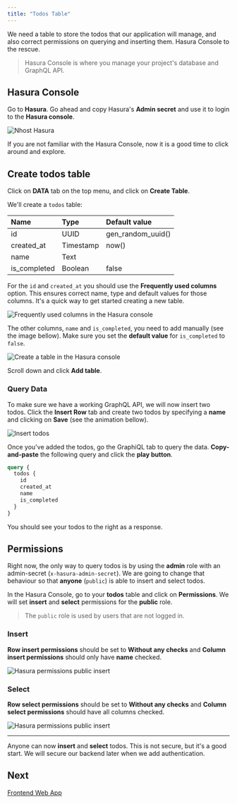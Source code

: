 ```yaml
---
title: "Todos Table"
---
```


We need a table to store the todos that our application will manage, and also correct permissions on querying and inserting them. Hasura Console to the rescue.

> Hasura Console is where you manage your project's database and GraphQL API.

## Hasura Console

Go to **Hasura**. Go ahead and copy Hasura's **Admin secret** and use it to login to the **Hasura console**.

![Nhost Hasura](/images/quick-start/open-hasura-console.png)

If you are not familiar with the Hasura Console, now it is a good time to click around and explore.

## Create todos table

Click on **DATA** tab on the top menu, and click on **Create Table**.

We'll create a `todos` table:

| Name         | Type      | Default value     |
| :----------- | :-------- | :---------------- |
| id           | UUID      | gen_random_uuid() |
| created_at   | Timestamp | now()             |
| name         | Text      |                   |
| is_completed | Boolean   | false             |

For the `id` and `created_at` you should use the **Frequently used columns** option. This ensures correct name, type and default values for those columns. It's a quick way to get started creating a new table.

![Frequently used columns in the Hasura console](/images/quick-start/frequently-used-columns.png)

The other columns, `name` and `is_completed`, you need to add manually (see the image bellow). Make sure you set the **default value** for `is_completed` to `false`.

![Create a table in the Hasura console](/images/quick-start/create-table.png)

Scroll down and click **Add table**.

### Query Data

To make sure we have a working GraphQL API, we will now insert two todos. Click the **Insert Row** tab and create two todos by specifying a **name** and clicking on **Save** (see the animation bellow).

![Insert todos](/images/quick-start/insert-todos.gif)

Once you've added the todos, go the GraphiQL tab to query the data. **Copy-and-paste** the following query and click the **play button**.

```graphql
query {
  todos {
    id
    created_at
    name
    is_completed
  }
}
```

You should see your todos to the right as a response.

## Permissions

Right now, the only way to query todos is by using the **admin** role with an admin-secret (`x-hasura-admin-secret`). We are going to change that behaviour so that **anyone** (`public`) is able to insert and select todos.

In the Hasura Console, go to your **todos** table and click on **Permissions**. We will set **insert** and **select** permissions for the **public** role.

> The `public` role is used by users that are not logged in.

### Insert

**Row insert permissions** should be set to **Without any checks** and **Column insert permissions** should only have **name** checked.

![Hasura permissions public insert](/images/quick-start/permissions-public-insert.png)

### Select

**Row select permissions** should be set to **Without any checks** and **Column select permissions** should have all columns checked.

![Hasura permissions public insert](/images/quick-start/permissions-public-select.png)

---

Anyone can now **insert** and **select** todos. This is not secure, but it's a good start. We will secure our backend later when we add authentication.

## Next

[Frontend Web App](/quick-start/frontend-web-app)
